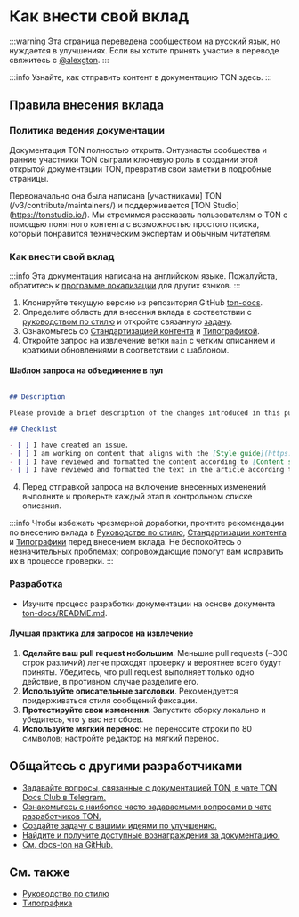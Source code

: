 # Как внести свой вклад

:::warning
Эта страница переведена сообществом на русский язык, но нуждается в улучшениях. Если вы хотите принять участие в переводе свяжитесь с [@alexgton](https://t.me/alexgton).
:::

:::info
Узнайте, как отправить контент в документацию TON здесь.
:::

## Правила внесения вклада

### Политика ведения документации

Документация TON полностью открыта. Энтузиасты сообщества и ранние участники TON сыграли ключевую роль в создании этой открытой документации TON, превратив свои заметки в подробные страницы.

Первоначально она была написана [участниками] TON (/v3/contribute/maintainers/) и поддерживается [TON Studio] (https://tonstudio.io/).
Мы стремимся рассказать пользователям о TON с помощью понятного контента с возможностью простого поиска, который понравится техническим экспертам и обычным читателям.

### Как внести свой вклад

:::info
Эта документация написана на английском языке. Пожалуйста, обратитесь к [программе локализации](/v3/contribute/localization-program/how-to-contribute/) для других языков.
:::

1. Клонируйте текущую версию из репозитория GitHub [ton-docs](https://github.com/ton-community/ton-docs).
2. Определите область для внесения вклада в соответствии с [руководством по стилю](/v3/contribute/style-guide/) и откройте связанную [задачу](https://github.com/ton-community/ton-docs/issues).
3. Ознакомьтесь со [Стандартизацией контента](/v3/contribute/content-standardization/) и [Типографикой](/v3/contribute/typography/).
4. Откройте запрос на извлечение ветки `main` с четким описанием и краткими обновлениями в соответствии с шаблоном.

#### Шаблон запроса на объединение в пул

```md

## Description

Please provide a brief description of the changes introduced in this pull request. Include any relevant issue numbers or links.

## Checklist

- [ ] I have created an issue.
- [ ] I am working on content that aligns with the [Style guide](https://docs.ton.org/v3/contribute/style-guide/).
- [ ] I have reviewed and formatted the content according to [Content standardization](https://docs.ton.org/v3/contribute/content-standardization/).
- [ ] I have reviewed and formatted the text in the article according to [Typography](https://docs.ton.org/v3/contribute/typography/).

```

4. Перед отправкой запроса на включение внесенных изменений выполните и проверьте каждый этап в контрольном списке описания.

:::info
Чтобы избежать чрезмерной доработки, прочтите рекомендации по внесению вклада в [Руководстве по стилю](/v3/contribute/style-guide/), [Стандартизации контента](/v3/contribute/content-standardization/) и [Типографики](/v3/contribute/typography/) перед внесением вклада. Не беспокойтесь о незначительных проблемах; сопровождающие помогут вам исправить их в процессе проверки.
:::

### Разработка

- Изучите процесс разработки документации на основе документа [ton-docs/README.md](https://github.com/ton-community/ton-docs?tab=readme-ov-file#set-up-your-environment-%EF%B8%8F).

#### Лучшая практика для запросов на извлечение

1. **Сделайте ваш pull request небольшим**. Меньшие pull requests (~300 строк различий) легче проходят проверку и вероятнее всего будут приняты. Убедитесь, что pull request выполняет только одно действие, в противном случае разделите его.
2. **Используйте описательные заголовки**. Рекомендуется придерживаться стиля сообщений фиксации.
3. **Протестируйте свои изменения**. Запустите сборку локально и убедитесь, что у вас нет сбоев.
4. **Используйте мягкий перенос**: не переносите строки по 80 символов; настройте редактор на мягкий перенос.

## Общайтесь с другими разработчиками

- [Задавайте вопросы, связанные с документацией TON, в чате TON Docs Club в Telegram.](https://t.me/+c-0fVO4XHQsyOWM8)
- [Ознакомьтесь с наиболее часто задаваемыми вопросами в чате разработчиков TON.](https://t.me/tondev)
- [Создайте задачу с вашими идеями по улучшению.](https://github.com/ton-community/ton-docs/issues)
- [Найдите и получите доступные вознаграждения за документацию.](https://github.com/ton-society/ton-footsteps/issues?q=documentation)
- [См. docs-ton на GitHub.](https://github.com/ton-community/ton-docs)

## См. также

- [Руководство по стилю](/v3/contribute/style-guide/)
- [Типографика](/v3/contribute/typography/)
